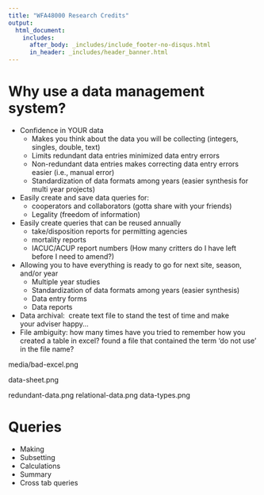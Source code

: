 ```yaml
---
title: "WFA48000 Research Credits"
output: 
  html_document:
    includes:
      after_body: _includes/include_footer-no-disqus.html
      in_header: _includes/header_banner.html 
---
```



# Why use a data management system?

* Confidence in YOUR data
    * Makes you think about the data you will be collecting (integers, singles, double, text)
    * Limits redundant data entries minimized data entry errors
    * Non-redundant data entries makes correcting data entry errors easier (i.e., manual error)
    * Standardization of data formats among years (easier synthesis for multi year projects)
* Easily create and save data queries for:
    * cooperators and collaborators (gotta share with your friends)
    * Legality (freedom of information)
* Easily create queries that can be reused annually
    * take/disposition reports for permitting agencies
    * mortality reports
    * IACUC/ACUP report numbers (How many critters do I have left before I need to amend?)
* Allowing you to have everything is ready to go for next site, season, and/or year
    * Multiple year studies
    * Standardization of data formats among years (easier synthesis)
    * Data entry forms
    * Data reports
* Data archival:  create text file to stand the test of time and make your adviser happy...
* File ambiguity: how many times have you tried to remember how you created a table in excel? found a file that contained the term 'do not use' in the file name?


media/bad-excel.png

data-sheet.png

redundant-data.png
relational-data.png
data-types.png


# Queries

* Making
* Subsetting
* Calculations
* Summary
* Cross tab queries
